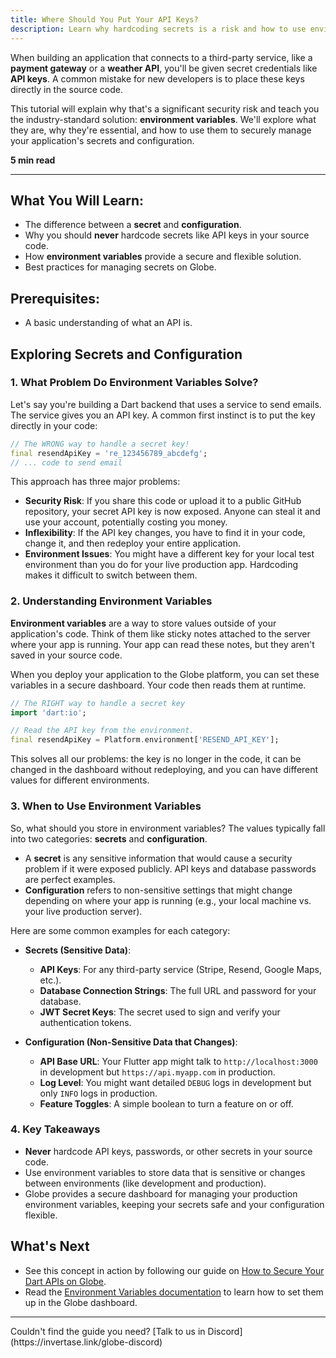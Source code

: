 ```yaml
---
title: Where Should You Put Your API Keys?
description: Learn why hardcoding secrets is a risk and how to use environment variables to securely manage API keys and configuration in your Dart & Flutter apps.
---
```


When building an application that connects to a third-party service, like a **payment gateway** or a **weather API**, you'll be given secret credentials like **API keys**. A common mistake for new developers is to place these keys directly in the source code.

This tutorial will explain why that's a significant security risk and teach you the industry-standard solution: **environment variables**. We'll explore what they are, why they're essential, and how to use them to securely manage your application's secrets and configuration.

**5 min read**

---

## What You Will Learn:

- The difference between a **secret** and **configuration**.
- Why you should **never** hardcode secrets like API keys in your source code.
- How **environment variables** provide a secure and flexible solution.
- Best practices for managing secrets on Globe.

## Prerequisites:

- A basic understanding of what an API is.

## Exploring Secrets and Configuration

### 1. What Problem Do Environment Variables Solve?

Let's say you're building a Dart backend that uses a service to send emails. The service gives you an API key. A common first instinct is to put the key directly in your code:

```dart
// The WRONG way to handle a secret key!
final resendApiKey = 're_123456789_abcdefg';
// ... code to send email
```

This approach has three major problems:

- **Security Risk**: If you share this code or upload it to a public GitHub repository, your secret API key is now exposed. Anyone can steal it and use your account, potentially costing you money.
- **Inflexibility**: If the API key changes, you have to find it in your code, change it, and then redeploy your entire application.
- **Environment Issues**: You might have a different key for your local test environment than you do for your live production app. Hardcoding makes it difficult to switch between them.

### 2. Understanding Environment Variables

**Environment variables** are a way to store values outside of your application's code. Think of them like sticky notes attached to the server where your app is running. Your app can read these notes, but they aren't saved in your source code.

When you deploy your application to the Globe platform, you can set these variables in a secure dashboard. Your code then reads them at runtime.

```dart
// The RIGHT way to handle a secret key
import 'dart:io';

// Read the API key from the environment.
final resendApiKey = Platform.environment['RESEND_API_KEY'];
```

This solves all our problems: the key is no longer in the code, it can be changed in the dashboard without redeploying, and you can have different values for different environments.

### 3. When to Use Environment Variables

So, what should you store in environment variables? The values typically fall into two categories: **secrets** and **configuration**.

- A **secret** is any sensitive information that would cause a security problem if it were exposed publicly. API keys and database passwords are perfect examples.
- **Configuration** refers to non-sensitive settings that might change depending on where your app is running (e.g., your local machine vs. your live production server).

Here are some common examples for each category:

- **Secrets (Sensitive Data)**:

  - **API Keys**: For any third-party service (Stripe, Resend, Google Maps, etc.).
  - **Database Connection Strings**: The full URL and password for your database.
  - **JWT Secret Keys**: The secret used to sign and verify your authentication tokens.

- **Configuration (Non-Sensitive Data that Changes)**:
  - **API Base URL**: Your Flutter app might talk to `http://localhost:3000` in development but `https://api.myapp.com` in production.
  - **Log Level**: You might want detailed `DEBUG` logs in development but only `INFO` logs in production.
  - **Feature Toggles**: A simple boolean to turn a feature on or off.

### 4. Key Takeaways

- **Never** hardcode API keys, passwords, or other secrets in your source code.
- Use environment variables to store data that is sensitive or changes between environments (like development and production).
- Globe provides a secure dashboard for managing your production environment variables, keeping your secrets safe and your configuration flexible.

## What's Next

- See this concept in action by following our guide on [How to Secure Your Dart APIs on Globe](/guides/secure-dart-apis).
- Read the [Environment Variables documentation](/core-concepts/environment-variables) to learn how to set them up in the Globe dashboard.

---

<Info>
  Couldn't find the guide you need? [Talk to us in
  Discord](https://invertase.link/globe-discord)
</Info>
